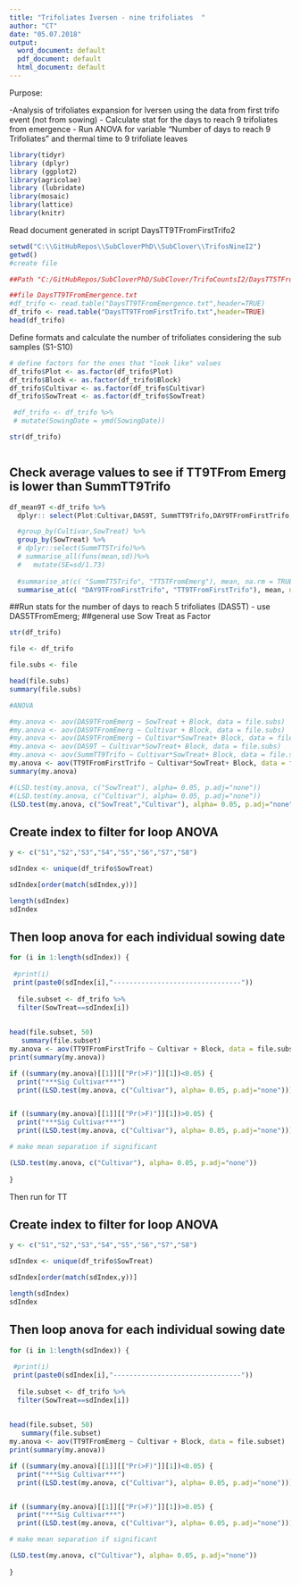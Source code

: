 ```yaml
---
title: "Trifoliates Iversen - nine trifoliates  "
author: "CT"
date: "05.07.2018" 
output:
  word_document: default
  pdf_document: default
  html_document: default
---
```


Purpose:

-Analysis of trifoliates expansion for Iversen using the data from first trifo  event (not from sowing) 
- Calculate stat for the days to reach 9 trifoliates from emergence 
- Run ANOVA for variable "Number of days to reach 9 Trifoliates " and thermal time to 9 trifoliate leaves  
 
```r
library(tidyr)
library (dplyr)
library (ggplot2)
library(agricolae)
library (lubridate)
library(mosaic)
library(lattice)
library(knitr)
```

Read document generated in script DaysTT9TFromFirstTrifo2

```r
setwd("C:\\GitHubRepos\\SubCloverPhD\\SubClover\\TrifosNineI2")
getwd()
#create file

##Path "C:/GitHubRepos/SubCloverPhD/SubClover/TrifoCountsI2/DaysTT5TFromEmergence.txt"

##file DaysTT9TFromEmergence.txt
#df_trifo <- read.table("DaysTT9TFromEmergence.txt",header=TRUE)
df_trifo <- read.table("DaysTT9TFromFirstTrifo.txt",header=TRUE)
head(df_trifo)


```



Define formats and calculate the number of trifoliates considering the sub samples (S1-S10)

```r


# define factors for the ones that "look like" values
df_trifo$Plot <- as.factor(df_trifo$Plot)
df_trifo$Block <- as.factor(df_trifo$Block)
df_trifo$Cultivar <- as.factor(df_trifo$Cultivar)
df_trifo$SowTreat <- as.factor(df_trifo$SowTreat)

 #df_trifo <- df_trifo %>%
 # mutate(SowingDate = ymd(SowingDate)) 

str(df_trifo)



```

## Check average values to see if TT9TFrom Emerg is lower than SummTT9Trifo

```r

df_mean9T <-df_trifo %>%
  dplyr:: select(Plot:Cultivar,DAS9T, SummTT9Trifo,DAY9TFromFirstTrifo,TT9TFromFirstTrifo )%>%

  #group_by(Cultivar,SowTreat) %>%
  group_by(SowTreat) %>%
  # dplyr::select(SummTT5Trifo)%>%
  # summarise_all(funs(mean,sd))%>%
  #   mutate(SE=sd/1.73)
  
  #summarise_at(c( "SummTT5Trifo", "TT5TFromEmerg"), mean, na.rm = TRUE)
  summarise_at(c( "DAY9TFromFirstTrifo", "TT9TFromFirstTrifo"), mean, na.rm = TRUE)


```



##Run stats for the number of days to reach 5 trifoliates (DAS5T) - use DAS5TFromEmerg;
##general use Sow Treat as Factor 

```r
 
str(df_trifo)

file <- df_trifo

file.subs <- file 

head(file.subs)
summary(file.subs)

#ANOVA

#my.anova <- aov(DAS9TFromEmerg ~ SowTreat + Block, data = file.subs)
#my.anova <- aov(DAS9TFromEmerg ~ Cultivar + Block, data = file.subs)
#my.anova <- aov(DAS9TFromEmerg ~ Cultivar*SowTreat+ Block, data = file.subs)
#my.anova <- aov(DAS9T ~ Cultivar*SowTreat+ Block, data = file.subs)
#my.anova <- aov(SummTT9Trifo ~ Cultivar*SowTreat+ Block, data = file.subs)
my.anova <- aov(TT9TFromFirstTrifo ~ Cultivar*SowTreat+ Block, data = file.subs)
summary(my.anova)

```


```r
#(LSD.test(my.anova, c("SowTreat"), alpha= 0.05, p.adj="none"))
#(LSD.test(my.anova, c("Cultivar"), alpha= 0.05, p.adj="none"))
(LSD.test(my.anova, c("SowTreat","Cultivar"), alpha= 0.05, p.adj="none"))

```



## Create index to filter for loop ANOVA

```r
y <- c("S1","S2","S3","S4","S5","S6","S7","S8")

sdIndex <- unique(df_trifo$SowTreat)

sdIndex[order(match(sdIndex,y))]

length(sdIndex)
sdIndex
```
## Then loop anova for each individual sowing date 
```r
for (i in 1:length(sdIndex)) {
  
 #print(i)
 print(paste0(sdIndex[i],"--------------------------------"))
  
  file.subset <- df_trifo %>%
  filter(SowTreat==sdIndex[i])
  
 
head(file.subset, 50)
   summary(file.subset)
my.anova <- aov(TT9TFromFirstTrifo ~ Cultivar + Block, data = file.subset)
print(summary(my.anova))

if ((summary(my.anova)[[1]][["Pr(>F)"]][1])<0.05) {
  print("***Sig Cultivar***") 
  print((LSD.test(my.anova, c("Cultivar"), alpha= 0.05, p.adj="none"))) } 


if ((summary(my.anova)[[1]][["Pr(>F)"]][1])>0.05) {
  print("***Sig Cultivar***") 
  print((LSD.test(my.anova, c("Cultivar"), alpha= 0.05, p.adj="none"))) } 

# make mean separation if significant

(LSD.test(my.anova, c("Cultivar"), alpha= 0.05, p.adj="none"))
  
}

```

Then run for TT 


## Create index to filter for loop ANOVA

```r
y <- c("S1","S2","S3","S4","S5","S6","S7","S8")

sdIndex <- unique(df_trifo$SowTreat)

sdIndex[order(match(sdIndex,y))]

length(sdIndex)
sdIndex
```
## Then loop anova for each individual sowing date 
```r
for (i in 1:length(sdIndex)) {
  
 #print(i)
 print(paste0(sdIndex[i],"--------------------------------"))
  
  file.subset <- df_trifo %>%
  filter(SowTreat==sdIndex[i])
  
 
head(file.subset, 50)
   summary(file.subset)
my.anova <- aov(TT9TFromEmerg ~ Cultivar + Block, data = file.subset)
print(summary(my.anova))

if ((summary(my.anova)[[1]][["Pr(>F)"]][1])<0.05) {
  print("***Sig Cultivar***") 
  print((LSD.test(my.anova, c("Cultivar"), alpha= 0.05, p.adj="none"))) } 


if ((summary(my.anova)[[1]][["Pr(>F)"]][1])>0.05) {
  print("***Sig Cultivar***") 
  print((LSD.test(my.anova, c("Cultivar"), alpha= 0.05, p.adj="none"))) } 

# make mean separation if significant

(LSD.test(my.anova, c("Cultivar"), alpha= 0.05, p.adj="none"))
  
}

```




